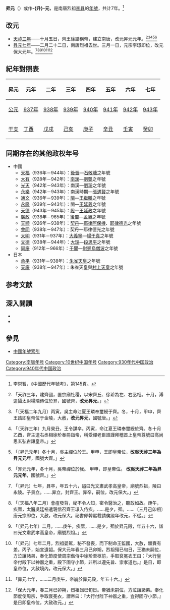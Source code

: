 {{noteTA
|T=zh-hans:昇元; zh-hant:昇元
|1=zh-hans:昇元; zh-hant:昇元
}}
{{Eranamebox|年号=昇元
|起讫时间= 937年十月－943年二月
|政权= [[南唐|南唐]]
|帝王=南唐烈祖[[李昪|李昪]]
|历时= 7年 
|timeline=<timeline>
ImageSize  = width:200 height:50
PlotArea   = width:180 height:30 left:10 bottom:20
TimeAxis   = orientation:horizontal
DateFormat = yyyy
Period     = from:937 till:975
AlignBars  = early
ScaleMajor = increment:10 start:940
Colors =
  id:canvas value:rgb(1,1,0.85)
BackgroundColors = canvas:canvas
PlotData =
  width:15 color:black
  bar:era from:start till:end
  bar:era from:937 till:943 color:red
  bar:era from:937 till:943 color:orange
</timeline>
|说明= <span style="color: orange">昇元</span>在'''南唐'''與<span style="color: red">南唐烈祖</span>的位置。
}}
'''昇元'''（{{kj|937年|十月|943年|二月}}）或作'''-{升}-元'''，是南唐烈祖[[李昪|李昪]]的[[年號|年號]]，共计7年。<ref>李崇智，《中國歷代年號考》，第145頁。</ref>

==改元==
*[[937年|天祚三年]]——十月五日，齊王徐誥稱帝，建立南唐，改元昇元元年。<ref>{{cite wikisource|title=新五代史南唐世家第二|last=歐陽脩|wslink=zh:新五代史/卷62}}「天祚三年，建齊國，置宗廟社稷，以宋齊丘、徐玠為左、右丞相。十月，溥遣攝太尉楊璘傳位於昪，國號齊，'''改元昇元'''。」</ref><ref>{{cite wikisource|title=資治通鑑後晉紀二|last=司馬光|wslink=zh:資治通鑒 (胡三省音注)/卷281}}「〔天福二年九月〕丙寅，吳主命江夏王璘奉璽綬于齊。冬，十月，甲申，齊王誥即皇帝位于金陵，大赦，'''改元昇元'''，國號唐。」</ref><ref>{{cite wikisource|title=十國春秋吳三睿帝本紀|last=吳任臣|wslink=zh:十國春秋/卷003}}「〔天祚三年〕九月癸丑，王令謀卒。丙寅，命江夏王璘奉璽綬於齊。冬十月乙酉，齊主遣右丞相徐玠奉冊詣帝，稱受禪老臣誥謹拜稽首上皇帝尊號曰高尚思玄弘古讓皇帝。」</ref><ref>{{cite wikisource|title=十國春秋南唐一烈祖本紀|last=吳任臣|wslink=zh:十國春秋/卷015}}「〔昇元元年〕冬十月，吳主禪位於王。甲申，王即皇帝位，'''改吳天祚三年為昇元元年'''，國號大齊。」</ref><ref>{{cite wikisource|title=南唐書烈祖本紀第一|last=陸游|wslink=zh:陸氏南唐書/卷01}}「昪元元年，冬十月，吳帝禪位於我。 甲申，即皇帝位。 '''改吳天祚二年為昪元元年'''，國號齊。」</ref>
*[[943年|昇元七年]]——二月二十二日，南唐烈祖去世。三月一日，元宗李璟即位，改元保大元年。<ref>{{cite wikisource|title=新五代史南唐世家第二|last=歐陽脩|wslink=zh:新五代史/卷62}}「〔昇元〕七年，昪卒，年五十六，謚曰光文肅武孝高皇帝，廟號烈祖，陵曰永陵。子景立。……昪立，封齊王。昪卒，嗣位，改元保大。」</ref><ref>{{cite wikisource|title=資治通鑑後晉紀四|last=司馬光|wslink=zh:資治通鑒 (胡三省音注)/卷283}}「〔天福八年二月〕會疽發背，祕不令人知，密令醫治之，聽政如故。庚午，疾亟，太醫吳廷裕遣親信召齊王璟入侍疾。……是夕，殂。……〔三月己卯朔〕唐元宗即位，大赦，改元保大。祕書郎韓熙載請俟踰年改元，不從。」</ref><ref>{{cite wikisource|title=十國春秋南唐一烈祖本紀|last=吳任臣|wslink=zh:十國春秋/卷015}}「〔昇元七年〕二月，……庚午，疾亟，……是夕，殂於昇元殿，年五十六，諡曰光文肅武孝高皇帝，廟號烈祖。」</ref><ref>{{cite wikisource|title=十國春秋南唐二元宗本紀|last=吳任臣|wslink=zh:十國春秋/卷016}}「〔昇元〕七年二月，烈祖晏駕，秘不發喪，而下制命王監國，大赦，頒賚有差。丙子，始宣遺韶。保大元年春三月己卯朔，烈祖殂已旬日，王猶未嗣位，方泣讓諸弟，奉化節度使周宗偕侍中徐玠至柩前，手取裒冕衣王曰：『大行皇帝付殿下以神器之重，殿下固守小節，非所以遵先旨、崇孝道也。』是日，即皇帝位，大赦境內，改元保大。」</ref><ref>{{cite wikisource|title=南唐書烈祖本紀第一|last=陸游|wslink=zh:陸氏南唐書/卷01}}「昪元七年，……二月庚午，帝崩於昪元殿，年五十六。」</ref><ref>{{cite wikisource|title=南唐書元宗本紀第二|last=陸游|wslink=zh:陸氏南唐書/卷02}}「保大元年，春三月已卯朔，烈祖殂已旬日。帝猶未嗣位，方泣讓諸弟。奉化節度使周宗，手取袞冕衣，謂帝曰：『大行付陛下神器之重，豈得固守小節。』是日即皇帝位，大赦改元。」</ref>

==紀年對照表==
{| class="wikitable"  style="text-align:center;"
!昇元!!元年!!二年!!三年!!四年!!五年!!六年!!七年
|-
![[公元|公元]]
|[[937年|937年]]||[[938年|938年]]||[[939年|939年]]||[[940年|940年]]||[[941年|941年]]||[[942年|942年]]||[[943年|943年]]
|-
![[干支|干支]]
|[[丁酉|丁酉]]||[[戊戌|戊戌]]||[[己亥|己亥]]||[[庚子|庚子]]||[[辛丑|辛丑]]||[[壬寅|壬寅]]||[[癸卯|癸卯]]
|}

==同期存在的其他政权年号==
*中國
**[[天福_(後晉)|天福]]（936年－944年）：[[後晉|後晉]]—[[石敬瑭|石敬瑭]]之年號
**[[大有_(年號)|大有]]（928年－942年）：[[南漢|南漢]]—[[劉龑|劉龑]]之年號
**[[光天_(南漢)|光天]]（942年－943年）：南漢—[[劉玢|劉玢]]之年號
**[[永樂_(張遇賢)|永樂]]（942年－943年）：南漢時期—[[張遇賢|張遇賢]]之年號
**[[通文|通文]]（936年－939年）：[[闽_(十国)|閩]]—[[王繼鵬|王繼鵬]]之年號
**[[永隆_(閩)|永隆]]（939年－943年）：閩—[[王延羲|王延羲]]之年號
**[[天德_(閩)|天德]]（943年－945年）：[[闽_(十国)|殷]]—[[王延政|王延政]]之年號
**[[廣政|廣政]]（938年－965年）：[[後蜀|後蜀]]—[[孟昶|孟昶]]之年號
**[[天顯|天顯]]（926年－938年）：[[遼朝|契丹]]—[[耶律阿保機|耶律阿保機]]、[[耶律德光|耶律德光]]之年號
**[[会同_(辽朝)|會同]]（938年－947年）：契丹—耶律德光之年號
**[[大明_(大義寧)|大明]]（931年－937年）：[[大義寧|大義寧]]—[[楊干真|楊干真]]之年號
**[[文德_(大理)|文德]]（938年－944年）：[[大理國|大理]]—[[段思平|段思平]]之年號
**[[同慶_(于闐)|同慶]]（912年－966年）：[[于闐|于闐]]—[[尉遲烏僧波|尉遲烏僧波]]之年號
*日本
**[[承平_(日本)|承平]]（931年－938年）：[[朱雀天皇|朱雀天皇]]之年號
**[[天慶_(日本)|天慶]]（938年－947年）：朱雀天皇與[[村上天皇|村上天皇]]之年號

==参考文献==
{{Reflist|2}}

==深入閱讀==
<div>
*{{Cite book|author=李崇智|title=中國歷代年號考|format=|url=|date=2004年12月|publisher=中華書局|location=北京|id=ISBN 7101025129}}
*{{Cite book|author=鄧洪波|title=東亞歷史年表|format=pdf|url=http://www.eastasia.ntu.edu.tw/chinese/05_a04.htm|date=2005年3月|publisher=國立臺灣大學東亞經典與文化研究計劃|location=臺北|id=ISBN 9789860005189|access-date=2022-01-03|archive-date=2007-08-25|archive-url=https://web.archive.org/web/20070825002742/http://www.eastasia.ntu.edu.tw/chinese/05_a04.htm|dead-url=yes}}
</div>

==參見==
*[[中国年号列表|中國年號索引]]

{{年号|南吴：[[天祚|天祚]]|[[中国年号列表|南唐年号]]<br>937年－943年|[[保大_(南唐)|保大]]}}
{{五代十國年號}}

[[Category:南唐年号|Category:南唐年号]]
[[Category:10世纪中国年号|Category:10世纪中国年号]]
[[Category:930年代中国政治|Category:930年代中国政治]]
[[Category:940年代中国政治|Category:940年代中国政治]]